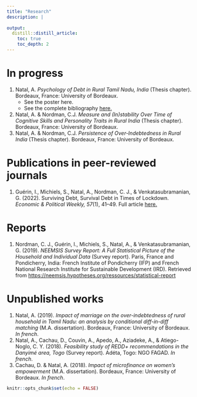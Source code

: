 ```yaml
---
title: "Research"
description: |
  
output:
  distill::distill_article:
    toc: true
    toc_depth: 2
---
```


# In progress

1. Natal, A. *Psychology of Debt in Rural Tamil Nadu, India* (Thesis chapter). Bordeaux, France: University of Bordeaux.
   + See the poster here.
   + See the complete bibliography [here.](https://github.com/arnaudnatal/Research/raw/main/psychodebt/Personality_debt.pdf)
1. Natal, A. & Nordman, C.J. *Measure and (In)stability Over Time of Cognitive Skills and Personality Traits in Rural India* (Thesis chapter). Bordeaux, France: University of Bordeaux.
1. Natal, A. & Nordman, C.J. *Persistence of Over-Indebtedness in Rural India* (Thesis chapter). Bordeaux, France: University of Bordeaux.


# Publications in peer-reviewed journals

1. Guérin, I., Michiels, S., Natal, A., Nordman, C. J., & Venkatasubramanian, G. (2022). Surviving Debt, Survival Debt in Times of Lockdown. *Economic & Political Weekly, 57*(1), 41–49. Full article [here.](https://www.researchgate.net/publication/357617209_Surviving_Debt_and_Survival_Debt_in_Times_of_Lockdown)


# Reports

1. Nordman, C. J., Guérin, I., Michiels, S., Natal, A., & Venkatasubramanian, G. (2019). *NEEMSIS Survey Report: A Full Statistical Picture of the Household and Individual Data* (Survey report). Paris, France and Pondicherry, India: French Institute of Pondicherry (IFP) and French National Research Institute for Sustainable Development (IRD). Retrieved from [https://neemsis.hypotheses.org/ressources/statistical-report](https://neemsis.hypotheses.org/ressources/statistical-report)

# Unpublished works
1. Natal, A. (2019). *Impact of marriage on the over-indebtedness of rural household in Tamil Nadu: an analysis by conditional diff-in-diff matching* (M.A. dissertation). Bordeaux, France: University of Bordeaux. *In french*.
1. Natal, A., Cachau, D., Couvin, A., Apedo, A., Aziadeke, A., & Atiego-Noglo, C. Y. (2018). *Feasibility study of REDD+ recommendations in the Danyimé area, Togo* (Survey report). Adéta, Togo: NGO FAGAD. *In french*.
1. Cachau, D. & Natal, A. (2018). *Impact of microfinance on women’s empowerment* (M.A. dissertation). Bordeaux, France: University of Bordeaux. *In french*.


```r
knitr::opts_chunk$set(echo = FALSE)
```

